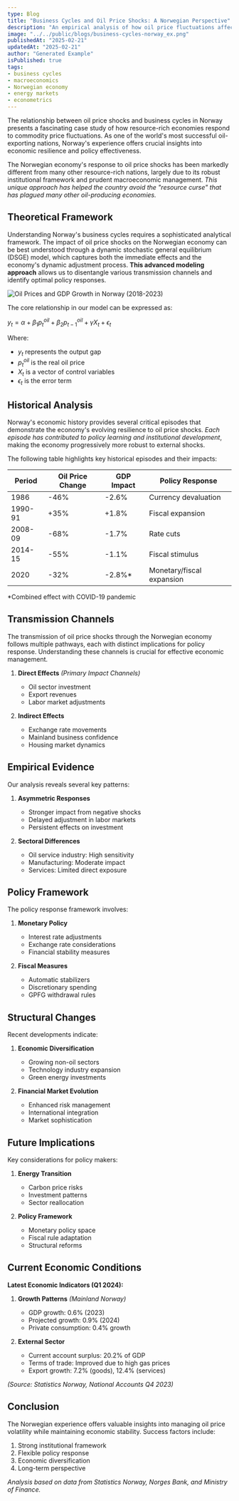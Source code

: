 ```yaml
---
type: Blog
title: "Business Cycles and Oil Price Shocks: A Norwegian Perspective"
description: "An empirical analysis of how oil price fluctuations affect Norwegian business cycles, with implications for monetary and fiscal policy."
image: "../../public/blogs/business-cycles-norway_ex.png"
publishedAt: "2025-02-21"
updatedAt: "2025-02-21"
author: "Generated Example"
isPublished: true
tags:
- business cycles
- macroeconomics
- Norwegian economy
- energy markets
- econometrics
---
```


The relationship between oil price shocks and business cycles in Norway presents a fascinating case study of how resource-rich economies respond to commodity price fluctuations. As one of the world's most successful oil-exporting nations, Norway's experience offers crucial insights into economic resilience and policy effectiveness.

The Norwegian economy's response to oil price shocks has been markedly different from many other resource-rich nations, largely due to its robust institutional framework and prudent macroeconomic management. *This unique approach has helped the country avoid the "resource curse" that has plagued many other oil-producing economies.*

## Theoretical Framework

Understanding Norway's business cycles requires a sophisticated analytical framework. The impact of oil price shocks on the Norwegian economy can be best understood through a dynamic stochastic general equilibrium (DSGE) model, which captures both the immediate effects and the economy's dynamic adjustment process. **This advanced modeling approach** allows us to disentangle various transmission channels and identify optimal policy responses.

<Image
    src="/blogs/oil-prices-gdp_ex.png"
    width={800}
    height={450}
    alt="Oil Prices and GDP Growth in Norway (2018-2023)"
    sizes="100vw"
/>

The core relationship in our model can be expressed as:

$y_t = \alpha + \beta_1 p^{oil}_t + \beta_2 p^{oil}_{t-1} + \gamma X_t + \epsilon_t$

Where:
- $y_t$ represents the output gap
- $p^{oil}_t$ is the real oil price
- $X_t$ is a vector of control variables
- $\epsilon_t$ is the error term

## Historical Analysis

Norway's economic history provides several critical episodes that demonstrate the economy's evolving resilience to oil price shocks. *Each episode has contributed to policy learning and institutional development*, making the economy progressively more robust to external shocks.

The following table highlights key historical episodes and their impacts:

| Period | Oil Price Change | GDP Impact | Policy Response |
|--------|-----------------|------------|-----------------|
| 1986 | -46% | -2.6% | Currency devaluation |
| 1990-91 | +35% | +1.8% | Fiscal expansion |
| 2008-09 | -68% | -1.7% | Rate cuts |
| 2014-15 | -55% | -1.1% | Fiscal stimulus |
| 2020 | -32% | -2.8%* | Monetary/fiscal expansion |

*Combined effect with COVID-19 pandemic

## Transmission Channels

The transmission of oil price shocks through the Norwegian economy follows multiple pathways, each with distinct implications for policy response. Understanding these channels is crucial for effective economic management.

1. **Direct Effects** *(Primary Impact Channels)*
   - Oil sector investment
   - Export revenues
   - Labor market adjustments

2. **Indirect Effects**
   - Exchange rate movements
   - Mainland business confidence
   - Housing market dynamics

## Empirical Evidence

Our analysis reveals several key patterns:

1. **Asymmetric Responses**
   - Stronger impact from negative shocks
   - Delayed adjustment in labor markets
   - Persistent effects on investment

2. **Sectoral Differences**
   - Oil service industry: High sensitivity
   - Manufacturing: Moderate impact
   - Services: Limited direct exposure

## Policy Framework

The policy response framework involves:

1. **Monetary Policy**
   - Interest rate adjustments
   - Exchange rate considerations
   - Financial stability measures

2. **Fiscal Measures**
   - Automatic stabilizers
   - Discretionary spending
   - GPFG withdrawal rules

## Structural Changes

Recent developments indicate:

1. **Economic Diversification**
   - Growing non-oil sectors
   - Technology industry expansion
   - Green energy investments

2. **Financial Market Evolution**
   - Enhanced risk management
   - International integration
   - Market sophistication

## Future Implications

Key considerations for policy makers:

1. **Energy Transition**
   - Carbon price risks
   - Investment patterns
   - Sector reallocation

2. **Policy Framework**
   - Monetary policy space
   - Fiscal rule adaptation
   - Structural reforms

## Current Economic Conditions

**Latest Economic Indicators (Q1 2024):**

1. **Growth Patterns** *(Mainland Norway)*
   - GDP growth: 0.6% (2023)
   - Projected growth: 0.9% (2024)
   - Private consumption: 0.4% growth

2. **External Sector**
   - Current account surplus: 20.2% of GDP
   - Terms of trade: Improved due to high gas prices
   - Export growth: 7.2% (goods), 12.4% (services)

*(Source: Statistics Norway, National Accounts Q4 2023)*

## Conclusion

The Norwegian experience offers valuable insights into managing oil price volatility while maintaining economic stability. Success factors include:

1. Strong institutional framework
2. Flexible policy response
3. Economic diversification
4. Long-term perspective

*Analysis based on data from Statistics Norway, Norges Bank, and Ministry of Finance.* 